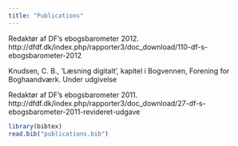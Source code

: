 ```yaml
---
title: "Publications"
---
```





Redaktør af DF’s ebogsbarometer 2012.
http://dfdf.dk/index.php/rapporter3/doc_download/110-df-s-ebogsbarometer-2012

Knudsen, C. B., ‘Læsning digitalt’, kapitel i Bogvennen, Forening for Boghaandværk. Under udgivelse

Redaktør af DF’s ebogsbarometer 2011.
http://dfdf.dk/index.php/rapporter3/doc_download/27-df-s-ebogsbarometer-2011-revideret-udgave



```r
library(bibtex)
read.bib("publications.bib") 
```

